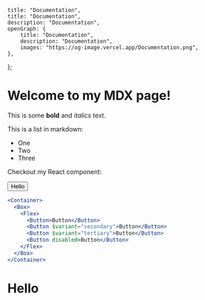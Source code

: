 
	title: "Documentation",
	title: "Documentation",
	description: "Documentation",
	openGraph: {
		title: "Documentation",
		description: "Documentation",
		images: "https://og-image.vercel.app/Documentation.png",
	},
};

# Welcome to my MDX page!

This is some **bold** and _italics_ text.

This is a list in markdown:

- One
- Two
- Three

Checkout my React component:

<Button>Hello</Button>

```jsx
<Container>
  <Box>
    <Flex>
      <Button>Button</Button>
      <Button $variant="secondary">Button</Button>
      <Button $variant="tertiary">Button</Button>
      <Button disabled>Button</Button>
    </Flex>
  </Box>
</Container>
```

# Hello
